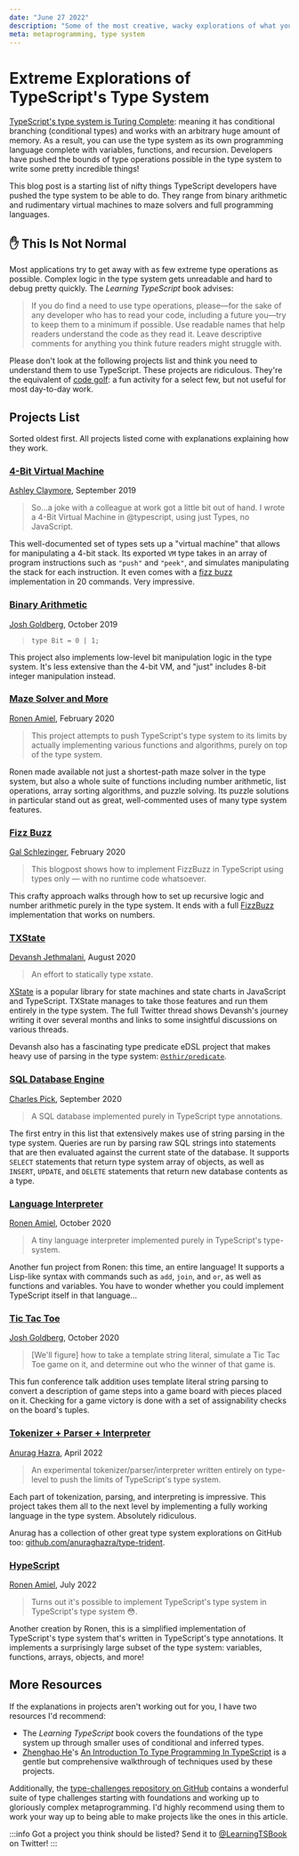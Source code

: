 ```yaml
---
date: "June 27 2022"
description: "Some of the most creative, wacky explorations of what you can do in TypeScript's type system!"
meta: metaprogramming, type system
---
```


# Extreme Explorations of TypeScript's Type System

[TypeScript's type system is Turing Complete](https://github.com/microsoft/TypeScript/issues/14833): meaning it has conditional branching (conditional types) and works with an arbitrary huge amount of memory.
As a result, you can use the type system as its own programming language complete with variables, functions, and recursion.
Developers have pushed the bounds of type operations possible in the type system to write some pretty incredible things!

This blog post is a starting list of nifty things TypeScript developers have pushed the type system to be able to do.
They range from binary arithmetic and rudimentary virtual machines to maze solvers and full programming languages.

## ✋ This Is Not Normal

Most applications try to get away with as few extreme type operations as possible.
Complex logic in the type system gets unreadable and hard to debug pretty quickly.
The _Learning TypeScript_ book advises:

> If you do find a need to use type operations, please—for the sake of any developer who has to read your code, including a future you—try to keep them to a minimum if possible.
> Use readable names that help readers understand the code as they read it.
> Leave descriptive comments for anything you think future readers might struggle with.

Please don't look at the following projects list and think you need to understand them to use TypeScript.
These projects are ridiculous.
They're the equivalent of [code golf](https://en.wikipedia.org/wiki/Code_golf): a fun activity for a select few, but not useful for most day-to-day work.

<!--truncate-->

## Projects List

Sorted oldest first.
All projects listed come with explanations explaining how they work.

### [4-Bit Virtual Machine](https://gist.github.com/acutmore/9d2ce837f019608f26ff54e0b1c23d6e)

[Ashley Claymore](https://twitter.com/acutmore/status/1175820877566492673), September 2019

> So...a joke with a colleague at work got a little bit out of hand. I wrote a 4-Bit Virtual Machine in @typescript, using just Types, no JavaScript.

This well-documented set of types sets up a "virtual machine" that allows for manipulating a 4-bit stack.
Its exported `VM` type takes in an array of program instructions such as `"push"` and `"peek"`, and simulates manipulating the stack for each instruction.
It even comes with a [fizz buzz](https://en.wikipedia.org/wiki/Fizz_buzz) implementation in 20 commands.
Very impressive.

### [Binary Arithmetic](https://blog.joshuakgoldberg.com/binary-arithmetic)

[Josh Goldberg](https://twitter.com/JoshuaKGoldberg/status/1182791917194530816), October 2019

> `type Bit = 0 | 1;`

This project also implements low-level bit manipulation logic in the type system.
It's less extensive than the 4-bit VM, and "just" includes 8-bit integer manipulation instead.

### [Maze Solver and More](https://github.com/ronami/meta-typing)

[Ronen Amiel](https://twitter.com/ronenamiel/status/1232012684268392450), February 2020

> This project attempts to push TypeScript's type system to its limits by actually implementing various functions and algorithms, purely on top of the type system.

Ronen made available not just a shortest-path maze solver in the type system, but also a whole suite of functions including number arithmetic, list operations, array sorting algorithms, and puzzle solving.
Its puzzle solutions in particular stand out as great, well-commented uses of many type system features.

### [Fizz Buzz](https://gal.hagever.com/posts/typing-the-technical-interview-in-typescript)

[Gal Schlezinger](https://twitter.com/galstar/status/1230519810418761730), February 2020

> This blogpost shows how to implement FizzBuzz in TypeScript using types only — with no runtime code whatsoever.

This crafty approach walks through how to set up recursive logic and number arithmetic purely in the type system.
It ends with a full [FizzBuzz](https://en.wikipedia.org/wiki/Fizz_buzz) implementation that works on numbers.

### [TXState](https://github.com/devanshj/txstate)

[Devansh Jethmalani](https://twitter.com/devanshj__/status/1297939517853196288), August 2020

> An effort to statically type xstate.

[XState](https://xstate.js.org) is a popular library for state machines and state charts in JavaScript and TypeScript.
TXState manages to take those features and run them entirely in the type system.
The full Twitter thread shows Devansh's journey writing it over several months and links to some insightful discussions on various threads.

Devansh also has a fascinating type predicate eDSL project that makes heavy use of parsing in the type system: [`@sthir/predicate`](https://github.com/devanshj/sthir/tree/main/packages/predicate).

### [SQL Database Engine](https://github.com/codemix/ts-sql)

[Charles Pick](https://twitter.com/c_pick/status/1307433762914009090), September 2020

> A SQL database implemented purely in TypeScript type annotations.

The first entry in this list that extensively makes use of string parsing in the type system.
Queries are run by parsing raw SQL strings into statements that are then evaluated against the current state of the database.
It supports `SELECT` statements that return type system array of objects, as well as `INSERT`, `UPDATE`, and `DELETE` statements that return new database contents as a type.

### [Language Interpreter](https://github.com/ronami/typelang)

[Ronen Amiel](https://twitter.com/ronenamiel/status/1321199372802183169), October 2020

> A tiny language interpreter implemented purely in TypeScript's type-system.

Another fun project from Ronen: this time, an entire language!
It supports a Lisp-like syntax with commands such as `add`, `join`, and `or`, as well as functions and variables.
You have to wonder whether you could implement TypeScript itself in that language...

### [Tic Tac Toe](https://blog.joshuakgoldberg.com/type-system-game-engines)

[Josh Goldberg](https://twitter.com/JoshuaKGoldberg/status/1314610055963193344), October 2020

> \[We'll figure\] how to take a template string literal, simulate a Tic Tac Toe game on it, and determine out who the winner of that game is.

This fun conference talk addition uses template literal string parsing to convert a description of game steps into a game board with pieces placed on it.
Checking for a game victory is done with a set of assignability checks on the board's tuples.

### [Tokenizer + Parser + Interpreter](https://github.com/anuraghazra/typelevel-parser)

[Anurag Hazra](https://twitter.com/anuraghazru/status/1512092136841543682), April 2022

> An experimental tokenizer/parser/interpreter written entirely on type-level to push the limits of TypeScript's type system.

Each part of tokenization, parsing, and interpreting is impressive.
This project takes them all to the next level by implementing a fully working language in the type system.
Absolutely ridiculous.

Anurag has a collection of other great type system explorations on GitHub too: [github.com/anuraghazra/type-trident](https://github.com/anuraghazra/type-trident).

### [HypeScript](https://github.com/ronami/HypeScript)

[Ronen Amiel](https://twitter.com/ronenamiel/status/1552375586584133633), July 2022

> Turns out it's possible to implement TypeScript's type system in TypeScript's type system 😳.

Another creation by Ronen, this is a simplified implementation of TypeScript's type system that's written in TypeScript's type annotations.
It implements a surprisingly large subset of the type system: variables, functions, arrays, objects, and more!

## More Resources

If the explanations in projects aren't working out for you, I have two resources I'd recommend:

- The _Learning TypeScript_ book covers the foundations of the type system up through smaller uses of conditional and inferred types.
- [Zhenghao He](https://twitter.com/he_zhenghao)'s [An Introduction To Type Programming In TypeScript](https://www.zhenghao.io/posts/type-programming) is a gentle but comprehensive walkthrough of techniques used by these projects.

Additionally, the [type-challenges repository on GitHub](https://github.com/type-challenges/type-challenges) contains a wonderful suite of type challenges starting with foundations and working up to gloriously complex metaprogramming.
I'd highly recommend using them to work your way up to being able to make projects like the ones in this article.

:::info
Got a project you think should be listed?
Send it to [@LearningTSBook](https://twitter.com/LearningTSBook) on Twitter!
:::
